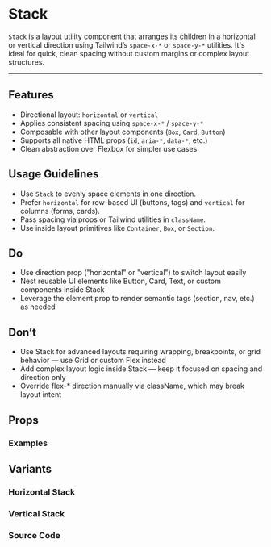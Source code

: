 
<Meta of={StackStories} />

# Stack

`Stack` is a layout utility component that arranges its children in a horizontal or vertical direction using Tailwind’s `space-x-*` or `space-y-*` utilities. It's ideal for quick, clean spacing without custom margins or complex layout structures.

---

## Features

- Directional layout: `horizontal` or `vertical`
- Applies consistent spacing using `space-x-*` / `space-y-*`
- Composable with other layout components (`Box`, `Card`, `Button`)
- Supports all native HTML props (`id`, `aria-*`, `data-*`, etc.)
- Clean abstraction over Flexbox for simpler use cases

## Usage Guidelines

- Use `Stack` to evenly space elements in one direction.
- Prefer `horizontal` for row-based UI (buttons, tags) and `vertical` for columns (forms, cards).
- Pass spacing via props or Tailwind utilities in `className`.
- Use inside layout primitives like `Container`, `Box`, or `Section`.

## Do

- Use direction prop ("horizontal" or "vertical") to switch layout easily
- Nest reusable UI elements like Button, Card, Text, or custom components inside Stack
- Leverage the element prop to render semantic tags (section, nav, etc.) as needed

## Don’t

- Use Stack for advanced layouts requiring wrapping, breakpoints, or grid behavior — use Grid or custom Flex instead
- Add complex layout logic inside Stack — keep it focused on spacing and direction only
- Override flex-\* direction manually via className, which may break layout intent

## Props

<Controls of={StackStories.Default} />

### Examples

## Variants

### Horizontal Stack

<Canvas of={StackStories.Default} />

### Vertical Stack

<Canvas of={StackStories.Vertical} />

### Source Code

<Source of={StackStories.Default} language="tsx" />
